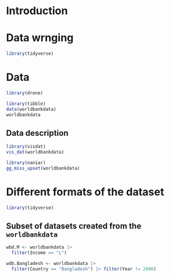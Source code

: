 # Introduction


# Data wrnging

```r
library(tidyverse)
```

# Data

```r
library(drone)
```

```r
library(tibble)
data(worldbankdata)
worldbankdata
```

## Data description

```r
library(visdat)
vis_dat(worldbankdata)
```

```r
library(naniar)
gg_miss_upset(worldbankdata)
```

# Different formats of the dataset

```r
library(tidyverse)
```

## Subset of datasets created from the `worldbankdata`

```r
wbd.M <- worldbankdata |>
  filter(Income == "L")
```

```r
wdb.Bangladesh <- worldbankdata |>
  filter(Country == "Bangladesh") |> filter(Year != 2000)
```
